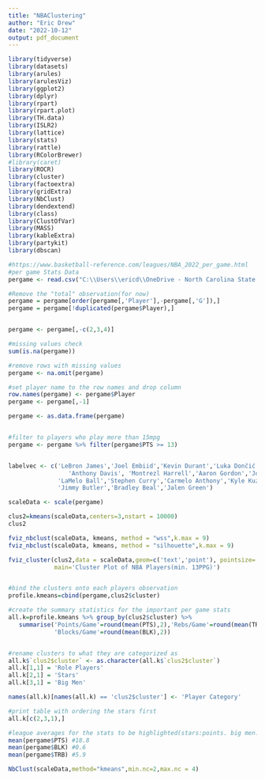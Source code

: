 ```yaml
---
title: "NBAClustering"
author: "Eric Drew"
date: "2022-10-12"
output: pdf_document
---
```


```r
library(tidyverse)
library(datasets)
library(arules)
library(arulesViz)
library(ggplot2)
library(dplyr)
library(rpart)
library(rpart.plot)
library(TH.data)
library(ISLR2)
library(lattice)
library(stats)
library(rattle)
library(RColorBrewer)
#library(caret)
library(ROCR)
library(cluster)  
library(factoextra) 
library(gridExtra)
library(NbClust)
library(dendextend)
library(class)
library(ClustOfVar)
library(MASS)
library(kableExtra)
library(partykit)
library(dbscan)
```

```r
#https://www.basketball-reference.com/leagues/NBA_2022_per_game.html
#per game Stats Data
pergame <- read.csv("C:\\Users\\ericd\\OneDrive - North Carolina State University\\Desktop\\PersonalProjects\\NBA-Clustering\\perGameStats.csv")

#Remove the "total" observation(for now)
pergame = pergame[order(pergame[,'Player'],-pergame[,'G']),]
pergame = pergame[!duplicated(pergame$Player),]


pergame <- pergame[,-c(2,3,4)]

```


```r
#missing values check
sum(is.na(pergame))

#remove rows with missing values
pergame <- na.omit(pergame)

#set player name to the row names and drop column
row.names(pergame) <- pergame$Player
pergame <- pergame[,-1]

pergame <- as.data.frame(pergame)


#filter to players who play more than 15mpg
pergame <- pergame %>% filter(pergame$PTS >= 13)


labelvec <- c('LeBron James','Joel Embiid','Kevin Durant','Luka Dončić','Rudy Gobert','Bam Adebayo',
                 'Anthony Davis', 'Montrezl Harrell','Aaron Gordon','Josh Hart','Reggie Jackson',
              'LaMelo Ball','Stephen Curry','Carmelo Anthony','Kyle Kuzma', 'Deandre Ayton', 'James Harden',
              'Jimmy Butler','Bradley Beal','Jalen Green')
```

```r
scaleData <- scale(pergame)

clus2=kmeans(scaleData,centers=3,nstart = 10000)
clus2

fviz_nbclust(scaleData, kmeans, method = "wss",k.max = 9)
fviz_nbclust(scaleData, kmeans, method = "silhouette",k.max = 9)

fviz_cluster(clus2,data = scaleData,geom=c('text','point'), pointsize=.8,labelsize = 12,label.select=labelvec,
             main='Cluster Plot of NBA Players(min. 13PPG)')


#bind the clusters onto each players observation
profile.kmeans=cbind(pergame,clus2$cluster)

#create the summary statistics for the important per game stats
all.k=profile.kmeans %>% group_by(clus2$cluster) %>%
   summarise('Points/Game'=round(mean(PTS),2),'Rebs/Game'=round(mean(TRB),2),'AST/Game'=round(mean(AST),2),
             'Blocks/Game'=round(mean(BLK),2))


#rename clusters to what they are categorized as
all.k$`clus2$cluster` <- as.character(all.k$`clus2$cluster`)
all.k[1,1] = 'Role Players'
all.k[2,1] = 'Stars'
all.k[3,1] = 'Big Men'

names(all.k)[names(all.k) == 'clus2$cluster'] <- 'Player Category'

#print table with ordering the stars first
all.k[c(2,3,1),]

#league averages for the stats to be highlighted(stars:points. big men:blocks/rebounds)
mean(pergame$PTS) #18.8
mean(pergame$BLK) #0.6
mean(pergame$TRB) #5.9

NbClust(scaleData,method="kmeans",min.nc=2,max.nc = 4)
```







